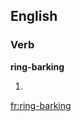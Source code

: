 ==English==

===Verb===
'''ring-barking'''

# {{present participle of|ring-bark}}

[[fr:ring-barking]]